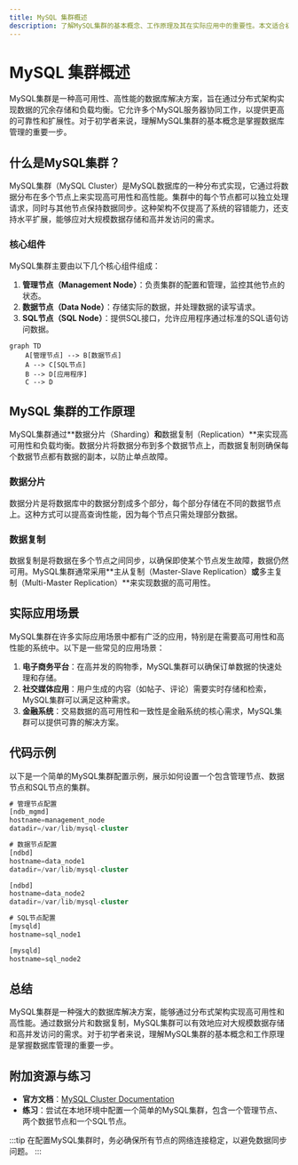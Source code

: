 ```yaml
---
title: MySQL 集群概述
description: 了解MySQL集群的基本概念、工作原理及其在实际应用中的重要性。本文适合初学者，将逐步讲解MySQL集群的核心知识，并提供代码示例和实际案例。
---
```


# MySQL 集群概述

MySQL集群是一种高可用性、高性能的数据库解决方案，旨在通过分布式架构实现数据的冗余存储和负载均衡。它允许多个MySQL服务器协同工作，以提供更高的可靠性和扩展性。对于初学者来说，理解MySQL集群的基本概念是掌握数据库管理的重要一步。

## 什么是MySQL集群？

MySQL集群（MySQL Cluster）是MySQL数据库的一种分布式实现，它通过将数据分布在多个节点上来实现高可用性和高性能。集群中的每个节点都可以独立处理请求，同时与其他节点保持数据同步。这种架构不仅提高了系统的容错能力，还支持水平扩展，能够应对大规模数据存储和高并发访问的需求。

### 核心组件

MySQL集群主要由以下几个核心组件组成：

1. **管理节点（Management Node）**：负责集群的配置和管理，监控其他节点的状态。
2. **数据节点（Data Node）**：存储实际的数据，并处理数据的读写请求。
3. **SQL节点（SQL Node）**：提供SQL接口，允许应用程序通过标准的SQL语句访问数据。

```mermaid
graph TD
    A[管理节点] --> B[数据节点]
    A --> C[SQL节点]
    B --> D[应用程序]
    C --> D
```

## MySQL 集群的工作原理

MySQL集群通过**数据分片（Sharding）**和**数据复制（Replication）**来实现高可用性和负载均衡。数据分片将数据分布到多个数据节点上，而数据复制则确保每个数据节点都有数据的副本，以防止单点故障。

### 数据分片

数据分片是将数据库中的数据分割成多个部分，每个部分存储在不同的数据节点上。这种方式可以提高查询性能，因为每个节点只需处理部分数据。

### 数据复制

数据复制是将数据在多个节点之间同步，以确保即使某个节点发生故障，数据仍然可用。MySQL集群通常采用**主从复制（Master-Slave Replication）**或**多主复制（Multi-Master Replication）**来实现数据的高可用性。

## 实际应用场景

MySQL集群在许多实际应用场景中都有广泛的应用，特别是在需要高可用性和高性能的系统中。以下是一些常见的应用场景：

1. **电子商务平台**：在高并发的购物季，MySQL集群可以确保订单数据的快速处理和存储。
2. **社交媒体应用**：用户生成的内容（如帖子、评论）需要实时存储和检索，MySQL集群可以满足这种需求。
3. **金融系统**：交易数据的高可用性和一致性是金融系统的核心需求，MySQL集群可以提供可靠的解决方案。

## 代码示例

以下是一个简单的MySQL集群配置示例，展示如何设置一个包含管理节点、数据节点和SQL节点的集群。

```sql
# 管理节点配置
[ndb_mgmd]
hostname=management_node
datadir=/var/lib/mysql-cluster

# 数据节点配置
[ndbd]
hostname=data_node1
datadir=/var/lib/mysql-cluster

[ndbd]
hostname=data_node2
datadir=/var/lib/mysql-cluster

# SQL节点配置
[mysqld]
hostname=sql_node1

[mysqld]
hostname=sql_node2
```

## 总结

MySQL集群是一种强大的数据库解决方案，能够通过分布式架构实现高可用性和高性能。通过数据分片和数据复制，MySQL集群可以有效地应对大规模数据存储和高并发访问的需求。对于初学者来说，理解MySQL集群的基本概念和工作原理是掌握数据库管理的重要一步。

## 附加资源与练习

- **官方文档**：[MySQL Cluster Documentation](https://dev.mysql.com/doc/refman/8.0/en/mysql-cluster.html)
- **练习**：尝试在本地环境中配置一个简单的MySQL集群，包含一个管理节点、两个数据节点和一个SQL节点。

:::tip
在配置MySQL集群时，务必确保所有节点的网络连接稳定，以避免数据同步问题。
:::